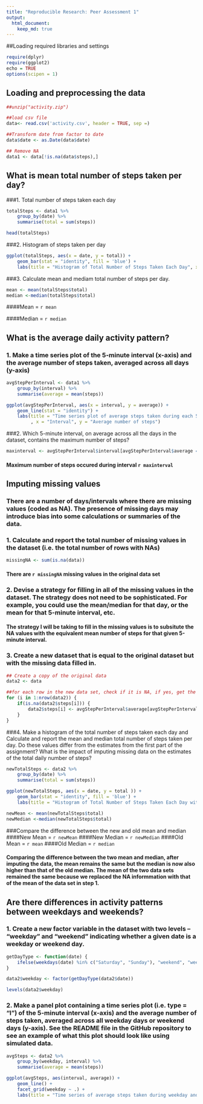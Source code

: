 ```yaml
---
title: "Reproducible Research: Peer Assessment 1"
output: 
  html_document:
    keep_md: true
---
```


##Loading required libraries and settings
```r
require(dplyr)
require(ggplot2)
echo = TRUE
options(scipen = 1)
```
    
## Loading and preprocessing the data
    
```r
##unzip("activity.zip")

##load csv file
data<- read.csv('activity.csv', header = TRUE, sep =)

##Transform date from factor to date
data$date <- as.Date(data$date)

## Remove NA
data1 <- data[!is.na(data$steps),]
```

## What is mean total number of steps taken per day?

###1. Total number of steps taken each day
```r

totalSteps <- data1 %>%
    group_by(date) %>%
    summarise(total = sum(steps))

head(totalSteps)
```

###2. Histogram of steps taken per day
```r
ggplot(totalSteps, aes(x = date, y = total)) +  
    geom_bar(stat = "identity", fill = 'blue') +
    labs(title = "Histogram of Total Number of Steps Taken Each Day", x = "Date", y = "Total number of steps")
```

###3. Calculate mean and mediam total number of steps per day.
```r
mean <- mean(totalSteps$total)
median <-median(totalSteps$total)
```
####Mean = `r mean`

####Median = `r median`
    
    
## What is the average daily activity pattern?
### 1. Make a time series plot of the 5-minute interval (x-axis) and the average number of steps taken, averaged across all days (y-axis)
```r
avgStepPerInterval <- data1 %>%
    group_by(interval) %>%
    summarise(average = mean(steps))

ggplot(avgStepPerInterval, aes(x = interval, y = average)) +
    geom_line(stat = "identity") + 
    labs(title = "Time series plot of average steps taken during each 5-minute interval"
         , x = "Interval", y = "Average number of steps")
```

###2. Which 5-minute interval, on average across all the days in the dataset, contains the maximum number of steps?
```r
maxinterval <- avgStepPerInterval$interval[avgStepPerInterval$average == max(avgStepPerInterval$average)]

```
#### Maximum number of steps occured during interval `r maxinterval`

## Imputing missing values
### There are a number of days/intervals where there are missing values (coded as NA). The presence of missing days may introduce bias into some calculations or summaries of the data.

### 1. Calculate and report the total number of missing values in the dataset (i.e. the total number of rows with NAs)

```r
missingNA <- sum(is.na(data))
```
#### There are `r missingNA` missing values in the original data set

### 2. Devise a strategy for filling in all of the missing values in the dataset. The strategy does not need to be sophisticated. For example, you could use the mean/median for that day, or the mean for that 5-minute interval, etc.

####  The strategy I will be taking to fill in the missing values is to subsitute the NA values with the equivalent mean number of steps for that given 5-minute interval.

### 3. Create a new dataset that is equal to the original dataset but with the missing data filled in.

```r
## Create a copy of the original data  
data2 <- data

##for each row in the new data set, check if it is NA, if yes, get the corresponding entry from the average step for that interval
for (i in 1:nrow(data2)) {
    if(is.na(data2$steps[i])) {
        data2$steps[i] <- avgStepPerInterval$average[avgStepPerInterval$interval==data2$interval[i]]
    }
}

```
###4. Make a histogram of the total number of steps taken each day and Calculate and report the mean and median total number of steps taken per day. Do these values differ from the estimates from the first part of the assignment? What is the impact of imputing missing data on the estimates of the total daily number of steps?
```r
newTotalSteps <- data2 %>%
    group_by(date) %>%
    summarise(total = sum(steps))

ggplot(newTotalSteps, aes(x = date, y = total )) +
    geom_bar(stat = "identity", fill = 'blue') +
    labs(title = "Histogram of Total Number of Steps Taken Each Day with new data set", x = "Date", y = "Total number of steps")
```

```r
newMean <- mean(newTotalSteps$total)
newMedian <-median(newTotalSteps$total)
```
###Compare the difference between the new and old mean and median
####New Mean = `r newMean`
####New Median = `r newMedian`
####Old Mean = `r mean`
####Old Median = `r median`

#### Comparing the difference between the two mean and median, after imputing the data, the mean remains the same but the median is now also higher than that of the old median. The mean of the two data sets remained the same because we replaced the NA informmation with that of the mean of the data set in step 1.

## Are there differences in activity patterns between weekdays and weekends?
### 1. Create a new factor variable in the dataset with two levels – “weekday” and “weekend” indicating whether a given date is a weekday or weekend day.

```r
getDayType <- function(date) {
    ifelse(weekdays(date) %in% c("Saturday", "Sunday"), "weekend", "weekday")
}

data2$weekday <- factor(getDayType(data2$date))

levels(data2$weekday)
```

### 2. Make a panel plot containing a time series plot (i.e. type = "l") of the 5-minute interval (x-axis) and the average number of steps taken, averaged across all weekday days or weekend days (y-axis). See the README file in the GitHub repository to see an example of what this plot should look like using simulated data.

```r
avgSteps <- data2 %>%
    group_by(weekday, interval) %>%
    summarise(average = mean(steps))

ggplot(avgSteps, aes(interval, average)) + 
    geom_line() + 
    facet_grid(weekday ~ .) +
    labs(title = "Time series of average steps taken during weekday and weekend over 5-minute intervals", x = "5-minute Interval", y = "Average number of steps")

```